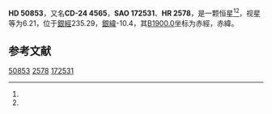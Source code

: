 {{Starbox begin
| name = HD 50853
}}
{{Starbox observe
| epoch = [[J2000.0|J2000.0]]
| constell = {{星座名待查}}<ref name=SIMBAD>{{cite web
 | url=http://simbad.u-strasbg.fr/simbad/sim-id?Ident=HR+2578
 | title =Pulsating variable Star
 | publisher=Centre de Données astronomiques de Strasbourg
 | work=SIMBAD
 | accessdate=2012-07-13}}</ref><ref name=DATA>{{cite web
 | url=http://vizier.u-strasbg.fr/viz-bin/VizieR-5?-out.add=.&-source=5050&-corr=PK=HR&-out.max=9999&HR=2578
 | title=VizieR Detailed Page
 | accessdate=2012-07-13
 | archive-date=2016-03-05
 | archive-url=https://web.archive.org/web/20160305054833/http://vizier.u-strasbg.fr/viz-bin/VizieR-5?-out.add=.&-source=5050&-corr=PK=HR&-out.max=9999&HR=2578
 | dead-url=no
 }}</ref>
| 星官 = 
| ra = {{RA|6|53|55.3}}<ref name=SIMBAD /><ref name=DATA />
| dec = {{DEC|-24|32|21}}<ref name=SIMBAD /><ref name=DATA />
| appmag_v = 6.21<ref name=SIMBAD /><ref name=DATA />
}}
{{Starbox character
| class = A1<ref name=SIMBAD /><ref name=DATA />
| b-v = 0.01<ref name=SIMBAD /><ref name=DATA />
| u-b = 0.1<ref name=SIMBAD /><ref name=DATA />
| r-i = <ref name=SIMBAD /><ref name=DATA />
| variable = 
}}
{{Starbox astrometry
| radial_v = 0.1
| prop_mo_ra = 27
| parallax = 
| p_error = 
}}
{{Starbox catalog
| names =CD-24 4565，[[SAO星表|SAO]] 172531，[[HD星表|HD]] 50853，[[HR星表|HR]] 2578}}
{{Starbox reference |Simbad=HR+2578}}
{{Starbox end}}

'''HD 50853'''，又名'''CD-24 4565'''，'''SAO 172531'''、'''HR 2578'''，是一颗恒星<ref name=SIMBAD /><ref name=DATA />，视星等为6.21，位于[[銀道座標系|銀經]]235.29，[[銀道座標系|銀緯]]-10.4，其[[B1900.0|B1900.0]]坐标为赤經{{RA|6|49|47.4}}，赤緯{{DEC|-24|-10.4|50}}。

== 参考文献 ==
{{reflist}}

{{star-stub}}

[[Category:HD和HDE天體|50853]]
[[Category:HR天體|2578]]
[[Category:SAO天體|172531]]